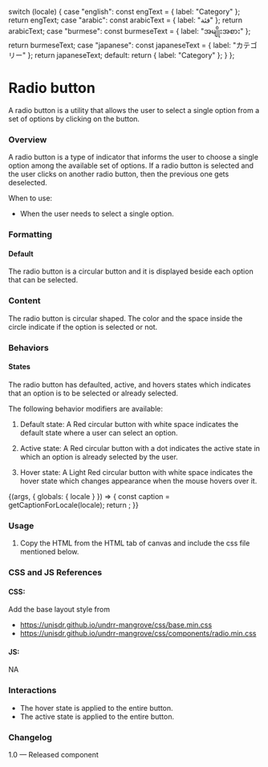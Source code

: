 
  switch (locale) {
    case "english":
      const engText = { label: "Category" };
      return engText;
    case "arabic":
      const arabicText = { label: "فئة" };
      return arabicText;
    case "burmese":
      const burmeseText = { label: "အမျိုးအစား" };
      return burmeseText;
    case "japanese":
      const japaneseText = { label: "カテゴリー" };
      return japaneseText;
    default:
      return { label: "Category" };
  }
};

<Meta title="Components/Forms/Radio" />

# Radio button
A radio button is a utility that allows the user to select a single option from a set of options by clicking on the button.

### Overview
A radio button is a type of indicator that informs the user to choose a single option among the available set of options. If a radio button is selected and the user clicks on another radio button, then the previous one gets deselected.

When to use:
- When the user needs to select a single option.

### Formatting
#### Default
The radio button is a circular button and it is displayed beside each option that can be selected.

### Content
The radio button is circular shaped. The color and the space inside the circle indicate if the option is selected or not.

### Behaviors
#### States
The radio button has defaulted, active, and hovers states which indicates that an option is to be selected or already selected.

The following behavior modifiers are available:

1. Default state:
A Red circular button with white space indicates the default state where a user can select an option.

2. Active state:
A Red circular button with a dot indicates the active state in which an option is already selected by the user.

3. Hover state:
A Light Red circular button with white space indicates the hover state which changes appearance when the mouse hovers over it.

<Canvas>
<Story name="Radio">
  {(args, { globals: { locale } }) => {
    const caption = getCaptionForLocale(locale);
    return <Radio label={caption.label} id="undrr" name="undrr"></Radio>;
  }}
</Story>
</Canvas>

### Usage
1. Copy the HTML from the HTML tab of canvas and include the css file mentioned below.

### CSS and JS References
#### CSS:
Add the base layout style from

- https://unisdr.github.io/undrr-mangrove/css/base.min.css
- https://unisdr.github.io/undrr-mangrove/css/components/radio.min.css

#### JS:
NA

### Interactions
- The hover state is applied to the entire button.
- The active state is applied to the entire button.

### Changelog
1.0 — Released component
